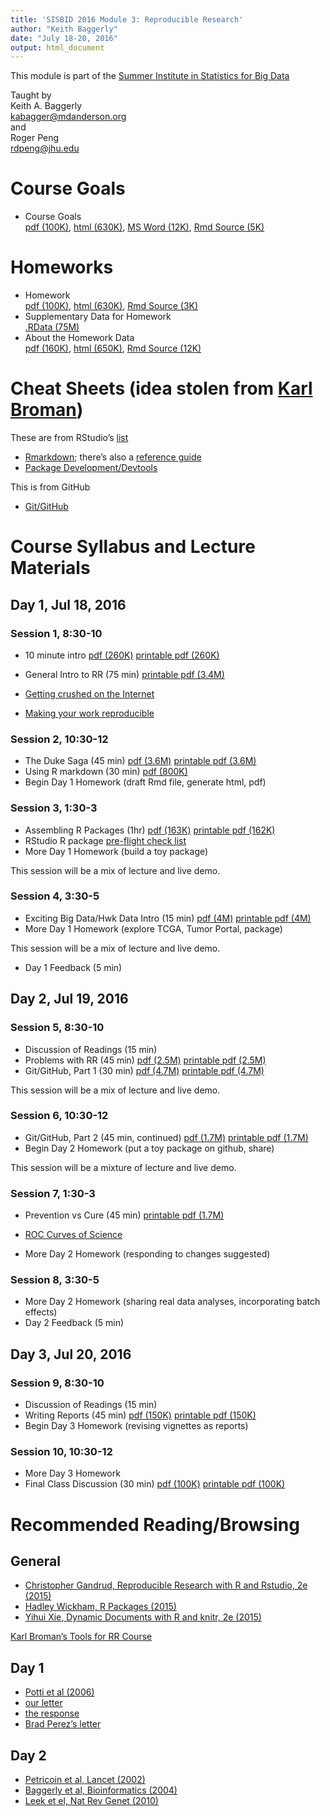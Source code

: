 ```yaml
---
title: 'SISBID 2016 Module 3: Reproducible Research'
author: "Keith Baggerly"
date: "July 18-20, 2016"
output: html_document
---
```


This module is part of the 
[Summer Institute in Statistics for Big Data](https://www.biostat.washington.edu/suminst/sisbid)

Taught by  
Keith A. Baggerly  
[kabagger@mdanderson.org](mailto:kabagger@mdanderson.org)  
and  
Roger Peng  
[rdpeng@jhu.edu](mailto:rdpeng@jhu.edu)

# Course Goals

* Course Goals   
[pdf (100K)](2016_SISBID_3_01_course_goals.pdf),
[html (630K)](2016_SISBID_3_01_course_goals.html),
[MS Word (12K)](2016_SISBID_3_01_course_goals.docx), 
[Rmd Source (5K)](2016_SISBID_3_01_course_goals.Rmd)  

# Homeworks

* Homework   
[pdf (100K)](2016_SISBID_3_02_homework.pdf),
[html (630K)](2016_SISBID_3_02_homework.html), 
[Rmd Source (3K)](2016_SISBID_3_02_homework.Rmd)  
* Supplementary Data for Homework   
[.RData (75M)](http://odin.mdacc.tmc.edu/~kabaggerly/SISBID/homework.RData) 
* About the Homework Data   
[pdf (160K)](2016_SISBID_3_03_about_the_homework_data.pdf), 
[html (650K)](2016_SISBID_3_03_about_the_homework_data.html),
[Rmd Source (12K)](2016_SISBID_3_03_about_the_homework_data.Rmd)

# Cheat Sheets (idea stolen from [Karl Broman](https://kbroman.wordpress.com/2015/04/29/cheat-sheets-for-r-based-software-carpentry-course/))

These are from RStudio's [list](https://www.rstudio.com/resources/cheatsheets/)

* [Rmarkdown](http://www.rstudio.com/wp-content/uploads/2016/03/rmarkdown-cheatsheet-2.0.pdf); there's also a [reference guide](http://www.rstudio.com/wp-content/uploads/2015/03/rmarkdown-reference.pdf)
* [Package Development/Devtools](http://www.rstudio.com/wp-content/uploads/2015/06/devtools-cheatsheet.pdf)

This is from GitHub

* [Git/GitHub](https://services.github.com/kit/downloads/github-git-cheat-sheet.pdf)


# Course Syllabus and Lecture Materials

## Day 1, Jul 18, 2016

### Session 1, 8:30-10

* 10 minute intro 
[pdf (260K)](2016_SISBID_3_06_basic_intro.pdf)
[printable pdf (260K)](2016_SISBID_3_06_basic_intro_printable.pdf)
* General Intro to RR (75 min) 
[printable pdf (3.4M)](2016_SISBID_3_07_broad_intro_to_rr_printable.pdf)

* [Getting crushed on the Internet](http://simplystatistics.org/2015/11/16/so-you-are-getting-crushed-on-the-internet-the-new-normal-for-academics/)

* [Making your work reproducible](http://simplystatistics.org/2015/12/11/instead-of-research-on-reproducibility-just-do-reproducible-research/)

### Session 2, 10:30-12

* The Duke Saga (45 min) 
[pdf (3.6M)](2016_SISBID_3_08_train_wreck.pdf)
[printable pdf (3.6M)](2016_SISBID_3_08_train_wreck_printable.pdf)
* Using R markdown (30 min) 
[pdf (800K)](2016_SISBID_3_09_markdown_printable.pdf)
* Begin Day 1 Homework (draft Rmd file, generate html, pdf)

### Session 3, 1:30-3

* Assembling R Packages (1hr) 
[pdf (163K)](2016_SISBID_3_10_r_packages.pdf) 
[printable pdf (162K)](2016_SISBID_3_10_r_packages_printable.pdf)
* RStudio R package [pre-flight check list](https://github.com/rdpeng/daprocedures/blob/master/lists/Rpackage_preflight.md)
* More Day 1 Homework (build a toy package)

This session will be a mix of lecture and live demo.

### Session 4, 3:30-5

* Exciting Big Data/Hwk Data Intro (15 min) 
[pdf (4M)](2016_SISBID_3_11_intro_to_hwk_data.pdf) 
[printable pdf (4M)](2016_SISBID_3_11_intro_to_hwk_data_printable.pdf)
* More Day 1 Homework (explore TCGA, Tumor Portal, package)

This session will be a mix of lecture and live demo.

* Day 1 Feedback (5 min)

## Day 2, Jul 19, 2016

### Session 5, 8:30-10

* Discussion of Readings (15 min)
* Problems with RR (45 min) 
[pdf (2.5M)](2016_SISBID_3_12_problems_w_replication.pdf) 
[printable pdf (2.5M)](2016_SISBID_3_12_problems_w_replication_printable.pdf)
* Git/GitHub, Part 1 (30 min) 
[pdf (4.7M)](2016_SISBID_3_13_git_part_1.pdf)
[printable pdf (4.7M)](2016_SISBID_3_13_git_part_1_printable.pdf)

This session will be a mix of lecture and live demo.

### Session 6, 10:30-12

* Git/GitHub, Part 2 (45 min, continued)
[pdf (1.7M)](2016_SISBID_3_14_git_part_2.pdf) 
[printable pdf (1.7M)](2016_SISBID_3_14_git_part_2_printable.pdf)
* Begin Day 2 Homework (put a toy package on github, share)

This session will be a mixture of lecture and live demo.

### Session 7, 1:30-3

* Prevention vs Cure (45 min)
[printable pdf (1.7M)](2016_SISBID_3_15_prevention_printable.pdf)

* [ROC Curves of Science](http://simplystatistics.org/2013/08/01/the-roc-curves-of-science/)

* More Day 2 Homework (responding to changes suggested)

### Session 8, 3:30-5

* More Day 2 Homework (sharing real data analyses, incorporating batch effects)
* Day 2 Feedback (5 min)

## Day 3, Jul 20, 2016

### Session 9, 8:30-10

* Discussion of Readings (15 min)
* Writing Reports (45 min) 
[pdf (150K)](2016_SISBID_3_16_good_reports.pdf)
[printable pdf (150K)](2016_SISBID_3_16_good_reports_printable.pdf)
* Begin Day 3 Homework (revising vignettes as reports)

### Session 10, 10:30-12

* More Day 3 Homework
* Final Class Discussion (30 min)
[pdf (100K)](2016_SISBID_3_17_wrapup.pdf)
[printable pdf (100K)](2016_SISBID_3_17_wrapup_printable.pdf)


# Recommended Reading/Browsing

## General

* [Christopher Gandrud, Reproducible Research with R and Rstudio, 2e (2015)](http://www.amazon.com/Reproducible-Research-Studio-Second-Chapman-ebook/dp/B010ACWGBI/ref=tmm_kin_title_0?_encoding=UTF8&sr=&qid=)
* [Hadley Wickham, R Packages (2015)](http://www.amazon.com/R-Packages-Hadley-Wickham-ebook/dp/B00VAYCHL0/ref=pd_sim_351_6?ie=UTF8&refRID=1E8HS30WBHRCW45SEWXM)
* [Yihui Xie, Dynamic Documents with R and knitr, 2e (2015)](http://www.amazon.com/Dynamic-Documents-knitr-Second-Chapman-ebook/dp/B00ZBYPJEW/ref=tmm_kin_title_0?_encoding=UTF8&sr=&qid=)

[Karl Broman's Tools for RR Course](http://kbroman.org/Tools4RR/)

## Day 1

* [Potti et al (2006)](http://www.nature.com/nm/journal/v12/n11/abs/nm1491.html)
* [our letter](http://www.nature.com/nm/journal/v13/n11/full/nm1107-1276b.html)
* [the response](http://www.nature.com/nm/journal/v13/n11/full/nm1107-1277.html)
* [Brad Perez's letter](http://www.cancerletter.com/articles/20150109_1)

## Day 2

* [Petricoin et al, Lancet (2002)](http://www.sciencedirect.com/science/article/pii/S0140673602077462)
* [Baggerly et al, Bioinformatics (2004)](http://bioinformatics.oxfordjournals.org/content/20/5/777.long)
* [Leek et el, Nat Rev Genet (2010)](http://www.nature.com/nrg/journal/v11/n10/full/nrg2825.html)


